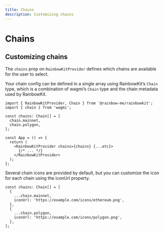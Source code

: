 ```yaml
---
title: Chains
description: Customizing chains
---
```


# Chains

## Customizing chains

The `chains` prop on `RainbowKitProvider` defines which chains are available for the user to select.

Your chain config can be defined in a single array using RainbowKit’s `Chain` type, which is a combination of wagmi’s `Chain` type and the chain metadata used by RainbowKit.

```tsx
import { RainbowKitProvider, Chain } from '@rainbow-me/rainbowkit';
import { chain } from 'wagmi';

const chains: Chain[] = [
  chain.mainnet,
  chain.polygon,
];

const App = () => {
  return (
    <RainbowKitProvider chains={chains} {...etc}>
      {/* ... */}
    </RainbowKitProvider>
  );
};
```

Several chain icons are provided by default, but you can customize the icon for each chain using the iconUrl property.

```tsx
const chains: Chain[] = [
  {
    ...chain.mainnet,
    iconUrl: 'https://example.com/icons/ethereum.png',
  },
  {
    ...chain.polygon,
    iconUrl: 'https://example.com/icons/polygon.png',
  },
];
```
